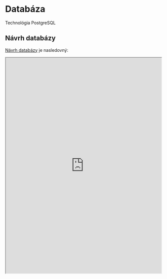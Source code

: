 ---
---

# Databáza

Technológia PostgreSQL

## Návrh databázy

[Návrh databázy](https://dbdiagram.io/d/616c64a1940c4c4eec99678e) je nasledovný:

<iframe
  width="100%"
  height="700"
  src="https://dbdiagram.io/embed/616c64a1940c4c4eec99678e"
></iframe>
